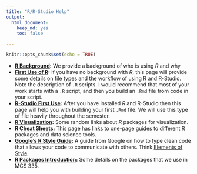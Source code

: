 ```yaml
---
title: "R/R-Studio Help"
output:
  html_document:
    keep_md: yes
    toc: false

---
```


```r
knitr::opts_chunk$set(echo = TRUE)
```

- **[R Background](r_background.html):** We provide a background of who is using *R* and why 
- **[First Use of R](r_help.html):** If you have no background with *R*, this page will provide some details on file types and the workflow of using R and R-Studio. Note the description of `.R` scripts.  I would recommend that most of your work starts with a `.R` script, and then you build an `.Rmd` file from code in your script.
- **[R-Studio First Use](rmarkdown_help.html):** After you have installed *R* and R-Studio then this page will help you with building your first `.Rmd` file.  We will use this type of file heavily throughout the semester.
- **[R Visualization](r_visualization.html):** Some random links about *R* packages for visualization.
- **[R Cheat Sheets](r_cheat.html):** This page has links to one-page guides to different R packages and data science tools. 
- **[Google's R Style Guide](https://google.github.io/styleguide/Rguide.xml):** A guide from Google on how to type clean code that allows your code to communicate with others.  Think [Elements of Style](https://www.amazon.com/Elements-Style-William-Strunk-ebook/dp/B005IT0V8O/ref=tmm_kin_swatch_0?_encoding=UTF8&qid=&sr=).
- **[R Packages Introduction](rlibraries.html):** Some details on the packages that we use in MCS 335.
